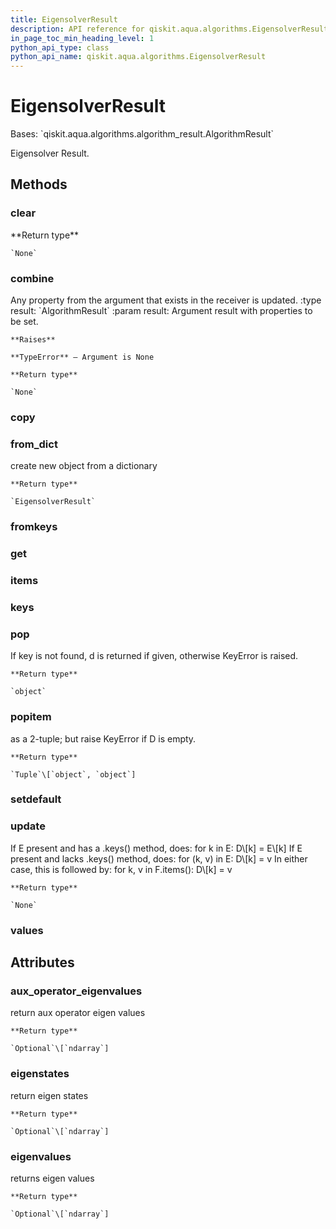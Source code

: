 ```yaml
---
title: EigensolverResult
description: API reference for qiskit.aqua.algorithms.EigensolverResult
in_page_toc_min_heading_level: 1
python_api_type: class
python_api_name: qiskit.aqua.algorithms.EigensolverResult
---
```


# EigensolverResult

<Class id="qiskit.aqua.algorithms.EigensolverResult" github="https://github.com/qiskit-community/qiskit-aqua/tree/stable/0.9/qiskit/aqua/algorithms/eigen_solvers/eigen_solver.py" signature="EigensolverResult(a_dict=None)">
  Bases: `qiskit.aqua.algorithms.algorithm_result.AlgorithmResult`

  Eigensolver Result.

  ## Methods

  ### clear

  <Function id="qiskit.aqua.algorithms.EigensolverResult.clear" signature="EigensolverResult.clear()">
    **Return type**

    `None`
  </Function>

  ### combine

  <Function id="qiskit.aqua.algorithms.EigensolverResult.combine" signature="EigensolverResult.combine(result)">
    Any property from the argument that exists in the receiver is updated. :type result: `AlgorithmResult` :param result: Argument result with properties to be set.

    **Raises**

    **TypeError** – Argument is None

    **Return type**

    `None`
  </Function>

  ### copy

  <Function id="qiskit.aqua.algorithms.EigensolverResult.copy" signature="EigensolverResult.copy()" />

  ### from\_dict

  <Function id="qiskit.aqua.algorithms.EigensolverResult.from_dict" signature="static EigensolverResult.from_dict(a_dict)">
    create new object from a dictionary

    **Return type**

    `EigensolverResult`
  </Function>

  ### fromkeys

  <Function id="qiskit.aqua.algorithms.EigensolverResult.fromkeys" signature="classmethod EigensolverResult.fromkeys(iterable, value=None)" />

  ### get

  <Function id="qiskit.aqua.algorithms.EigensolverResult.get" signature="EigensolverResult.get(k[, d]) → D[k] if k in D, else d. d defaults to None." />

  ### items

  <Function id="qiskit.aqua.algorithms.EigensolverResult.items" signature="EigensolverResult.items() → a set-like object providing a view on D’s items" />

  ### keys

  <Function id="qiskit.aqua.algorithms.EigensolverResult.keys" signature="EigensolverResult.keys() → a set-like object providing a view on D’s keys" />

  ### pop

  <Function id="qiskit.aqua.algorithms.EigensolverResult.pop" signature="EigensolverResult.pop(key, default=None)">
    If key is not found, d is returned if given, otherwise KeyError is raised.

    **Return type**

    `object`
  </Function>

  ### popitem

  <Function id="qiskit.aqua.algorithms.EigensolverResult.popitem" signature="EigensolverResult.popitem()">
    as a 2-tuple; but raise KeyError if D is empty.

    **Return type**

    `Tuple`\[`object`, `object`]
  </Function>

  ### setdefault

  <Function id="qiskit.aqua.algorithms.EigensolverResult.setdefault" signature="EigensolverResult.setdefault(k[, d]) → D.get(k,d), also set D[k]=d if k not in D" />

  ### update

  <Function id="qiskit.aqua.algorithms.EigensolverResult.update" signature="EigensolverResult.update(*args, **kwargs)">
    If E present and has a .keys() method, does: for k in E: D\[k] = E\[k] If E present and lacks .keys() method, does: for (k, v) in E: D\[k] = v In either case, this is followed by: for k, v in F.items(): D\[k] = v

    **Return type**

    `None`
  </Function>

  ### values

  <Function id="qiskit.aqua.algorithms.EigensolverResult.values" signature="EigensolverResult.values() → an object providing a view on D’s values" />

  ## Attributes

  ### aux\_operator\_eigenvalues

  <Attribute id="qiskit.aqua.algorithms.EigensolverResult.aux_operator_eigenvalues" name="aux_operator_eigenvalues">
    return aux operator eigen values

    **Return type**

    `Optional`\[`ndarray`]
  </Attribute>

  ### eigenstates

  <Attribute id="qiskit.aqua.algorithms.EigensolverResult.eigenstates" name="eigenstates">
    return eigen states

    **Return type**

    `Optional`\[`ndarray`]
  </Attribute>

  ### eigenvalues

  <Attribute id="qiskit.aqua.algorithms.EigensolverResult.eigenvalues" name="eigenvalues">
    returns eigen values

    **Return type**

    `Optional`\[`ndarray`]
  </Attribute>
</Class>


